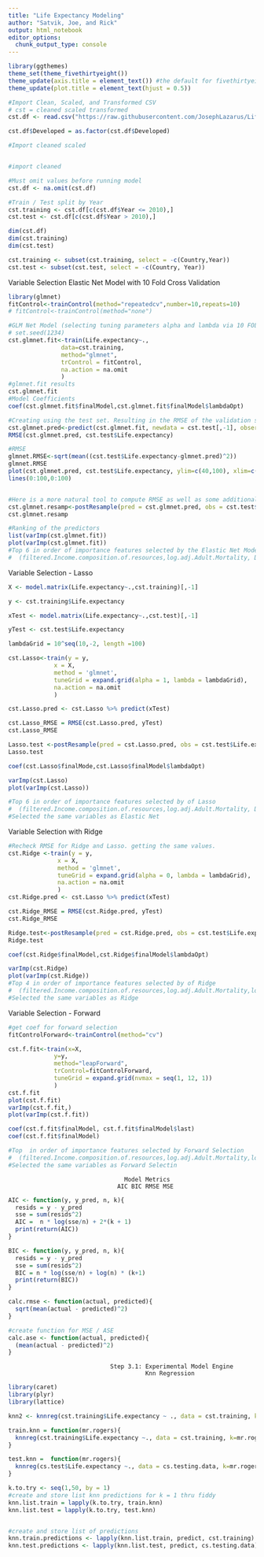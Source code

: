 ```yaml
---
title: "Life Expectancy Modeling"
author: "Satvik, Joe, and Rick"
output: html_notebook
editor_options: 
  chunk_output_type: console
---
```

```r
library(ggthemes)
theme_set(theme_fivethirtyeight())
theme_update(axis.title = element_text()) #the default for fivethirtyeight is to not show axis labels, this removes that default so we can choose to specify and display axis titles
theme_update(plot.title = element_text(hjust = 0.5))
```

```r
#Import Clean, Scaled, and Transformed CSV 
# cst = cleaned scaled transformed
cst.df <- read.csv("https://raw.githubusercontent.com/JosephLazarus/Life_Expectancy/main/Data_Folder/clean_scaled.csv", header = TRUE, fileEncoding="UTF-8-BOM")

cst.df$Developed = as.factor(cst.df$Developed) 

#Import cleaned scaled 


#import cleaned

#Must omit values before running model
cst.df <- na.omit(cst.df)
```

```r
#Train / Test split by Year
cst.training <- cst.df[c(cst.df$Year <= 2010),]
cst.test <- cst.df[c(cst.df$Year > 2010),]

dim(cst.df)
dim(cst.training)
dim(cst.test)

cst.training <- subset(cst.training, select = -c(Country,Year))
cst.test <- subset(cst.test, select = -c(Country, Year))
```

Variable Selection
Elastic Net Model with 10 Fold Cross Validation
```r
library(glmnet)
fitControl<-trainControl(method="repeatedcv",number=10,repeats=10)
# fitControl<-trainControl(method="none")

#GLM Net Model (selecting tuning parameters alpha and lambda via 10 FOLD CV)
# set.seed(1234)
cst.glmnet.fit<-train(Life.expectancy~.,
               data=cst.training,
               method="glmnet",
               trControl = fitControl,
               na.action = na.omit
               )
#glmnet.fit results
cst.glmnet.fit
#Model Coefficients
coef(cst.glmnet.fit$finalModel,cst.glmnet.fit$finalModel$lambdaOpt)
```

```r
#Creating using the test set. Resulting in the RMSE of the validation set
cst.glmnet.pred<-predict(cst.glmnet.fit, newdata = cst.test[,-1], observed = cst.test[,1])
RMSE(cst.glmnet.pred, cst.test$Life.expectancy)

#RMSE
glmnet.RMSE<-sqrt(mean((cst.test$Life.expectancy-glmnet.pred)^2))
glmnet.RMSE
plot(cst.glmnet.pred, cst.test$Life.expectancy, ylim=c(40,100), xlim=c(40,100))
lines(0:100,0:100)


#Here is a more natural tool to compute RMSE as well as some additional metrics
cst.glmnet.resamp<-postResample(pred = cst.glmnet.pred, obs = cst.test$Life.expectancy)
cst.glmnet.resamp

#Ranking of the predictors
list(varImp(cst.glmnet.fit))
plot(varImp(cst.glmnet.fit))
#Top 6 in order of importance features selected by the Elastic Net Model
#  (filtered.Income.composition.of.resources,log.adj.Adult.Mortality, Developed, log.EstGDPpercapita,log.HIV.AIDS)

```

Variable Selection - Lasso

```r
X <- model.matrix(Life.expectancy~.,cst.training)[,-1]

y <- cst.training$Life.expectancy

xTest <- model.matrix(Life.expectancy~.,cst.test)[,-1]

yTest <- cst.test$Life.expectancy

lambdaGrid = 10^seq(10,-2, length =100)

cst.Lasso<-train(y = y,
             x = X,
             method = 'glmnet',
             tuneGrid = expand.grid(alpha = 1, lambda = lambdaGrid),
             na.action = na.omit
             )

cst.Lasso.pred <- cst.Lasso %>% predict(xTest)

cst.Lasso_RMSE = RMSE(cst.Lasso.pred, yTest)
cst.Lasso_RMSE

Lasso.test <-postResample(pred = cst.Lasso.pred, obs = cst.test$Life.expectancy)
Lasso.test

coef(cst.Lasso$finalMode,cst.Lasso$finalModel$lambdaOpt)

varImp(cst.Lasso)
plot(varImp(cst.Lasso))

#Top 6 in order of importance features selected by of Lasso
#  (filtered.Income.composition.of.resources,log.adj.Adult.Mortality, Developed, log.EstGDPpercapita,log.HIV.AIDS)
#Selected the same variables as Elastic Net

```

Variable Selection with Ridge
```r
#Recheck RMSE for Ridge and Lasso. getting the same values.
cst.Ridge <-train(y = y, 
              x = X,
              method = 'glmnet',
              tuneGrid = expand.grid(alpha = 0, lambda = lambdaGrid),
              na.action = na.omit
              )
cst.Ridge.pred <- cst.Lasso %>% predict(xTest)

cst.Ridge_RMSE = RMSE(cst.Ridge.pred, yTest)
cst.Ridge_RMSE

Ridge.test<-postResample(pred = cst.Ridge.pred, obs = cst.test$Life.expectancy)
Ridge.test

coef(cst.Ridge$finalModel,cst.Ridge$finalModel$lambdaOpt)

varImp(cst.Ridge)
plot(varImp(cst.Ridge))
#Top 4 in order of importance features selected by of Ridge
#  (filtered.Income.composition.of.resources,log.adj.Adult.Mortality,log.HIV.AIDS, Developed)
#Selected the same variables as Ridge

```

Variable Selection - Forward
```r
#get coef for forward selection
fitControlForward<-trainControl(method="cv")

cst.f.fit<-train(x=X,
             y=y,
             method="leapForward",
             trControl=fitControlForward,
             tuneGrid = expand.grid(nvmax = seq(1, 12, 1))
             )
cst.f.fit
plot(cst.f.fit)
varImp(cst.f.fit,)
plot(varImp(cst.f.fit))

coef(cst.f.fit$finalModel, cst.f.fit$finalModel$last)
coef(cst.f.fit$finalModel)

#Top  in order of importance features selected by Forward Selection
#  (filtered.Income.composition.of.resources,log.adj.Adult.Mortality,log.HIV.AIDS, Developed)
#Selected the same variables as Forward Selectin

```


~~~~~~~~~~~~~~~~~~~~~~~~~~~~~~~~~~~~~~~~~~~~~~~~~~~~~~~~~~~~~~~~~~~~~~~~~~~~~~~~
                                 Model Metrics
                               AIC BIC RMSE MSE
~~~~~~~~~~~~~~~~~~~~~~~~~~~~~~~~~~~~~~~~~~~~~~~~~~~~~~~~~~~~~~~~~~~~~~~~~~~~~~~~


```r
AIC <- function(y, y_pred, n, k){
  resids = y - y_pred
  sse = sum(resids^2)
  AIC =  n * log(sse/n) + 2*(k + 1)
  print(return(AIC))
}

BIC <- function(y, y_pred, n, k){
  resids = y - y_pred
  sse = sum(resids^2)
  BIC = n * log(sse/n) + log(n) * (k+1)
  print(return(BIC))
}

calc.rmse <- function(actual, predicted){
  sqrt(mean(actual - predicted)^2)
}

#create function for MSE / ASE
calc.ase <- function(actual, predicted){
  (mean(actual - predicted)^2)
}

```

~~~~~~~~~~~~~~~~~~~~~~~~~~~~~~~~~~~~~~~~~~~~~~~~~~~~~~~~~~~~~~~~~~~~~~~~~~~~~~~
                             Step 3.1: Experimental Model Engine
                                       Knn Regression
~~~~~~~~~~~~~~~~~~~~~~~~~~~~~~~~~~~~~~~~~~~~~~~~~~~~~~~~~~~~~~~~~~~~~~~~~~~~~~~

```r
library(caret)
library(plyr)
library(lattice)

knn2 <- knnreg(cst.training$Life.expectancy ~ ., data = cst.training, k=2)

train.knn = function(mr.rogers){
  knnreg(cst.training$Life.expectancy ~., data = cst.training, k=mr.rogers)
} 

test.knn =  function(mr.rogers){
  knnreg(cs.test$Life.expectancy ~., data = cs.testing.data, k=mr.rogers)
} 

k.to.try <- seq(1,50, by = 1)
#create and store list knn predictions for k = 1 thru fiddy
knn.list.train = lapply(k.to.try, train.knn)
knn.list.test = lapply(k.to.try, test.knn)


#create and store list of predictions
knn.train.predictions <- lapply(knn.list.train, predict, cst.training)
knn.test.predictions <- lapply(knn.list.test, predict, cs.testing.data)
```

